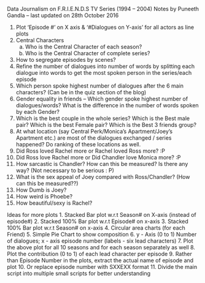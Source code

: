 Data Journalism on F.R.I.E.N.D.S TV Series (1994 – 2004)
Notes by Puneeth Gandla – last updated on 28th October 2016

1. Plot ‘Episode #’ on X axis & ‘#Dialogues on Y-axis’ for all actors as line plots
2. Central Characters 
	a. Who is the Central Character of each season?
	b. Who is the Central Character of complete series?
3. How to segregate episodes by scenes?
4. Refine the number of dialogues into number of words by splitting each dialogue into words to get the most spoken person in the series/each episode
5. Which person spoke highest number of dialogues after the 6 main characters? (Can be in the quiz section of the blog)
6. Gender equality in friends –
	Which gender spoke highest number of dialogues/words? 
	What is the difference in the number of words spoken by each Gender?
7. Which is the best couple in the whole series? Which is the Best male pair? Which is the best Female pair? Which is the Best 3 friends group?
8. At what location (say Central Perk/Monica’s Apartment/Joey’s Apartment etc.) are most of the dialogues exchanged / series happened? Do ranking of these locations as well.
9. Did Ross loved Rachel more or Rachel loved Ross more? :P
10. Did Ross love Rachel more or Did Chandler love Monica more? :P
11. How sarcastic is Chandler? How can this be measured? Is there any way? (Not necessary to be serious : P)
12. What is the sex appeal of Joey compared with Ross/Chandler? (How can this be measured??)
13. How Dumb is Joey?
14. How weird is Phoebe?
15. How beautiful/sexy is Rachel?




Ideas for more plots 
1. Stacked Bar plot w.r.t Season# on X-axis (instead of episode#)
2. Stacked 100% Bar plot w.r.t Episode# on x-axis
3. Stacked 100% Bar plot w.r.t Season# on x-axis
4. Circular area charts (for each Friend)
5. Simple Pie Chart to show composition
6. y - Axis (0 to 1) Number of dialogues; x - axis episode number (labels - six lead characters)
7. Plot the above plot for all 10 seasons and for each season separately as well
8. Plot the contribution (0 to 1) of each lead character per episode
9. Rather than Episode Number in the plots, extract the actual name of episode and plot
10. Or replace episode number with SXXEXX format
11. Divide the main script into multiple small scripts for better understanding
